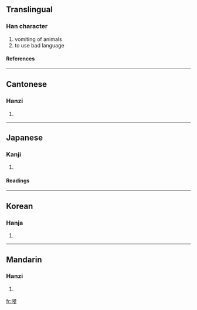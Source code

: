 {{see|吣}}

==Translingual==
===Han character===
{{Han char|rn=30|rad=口|as=07|sn=10|four=6704<sub>7</sub>|canj=口尸一水 (RSME)}}
# vomiting of animals
# to use bad language
====References====
{{Han ref|kx=0193.051|dkj=03748|dj=0413.140|hdz=10634.130|uh=551A|ud=21786|bh=D0F7|bd=53495}}
----
==Cantonese==
===Hanzi===
{{yue-hanzi|jyut=|y=cham3}}
# {{defn|Cantonese}}
----
==Japanese==
===Kanji===
{{ja-kanji|grade=|rs=口07}}
# {{defn|Japanese}} 
====Readings====
{{ja-readings|on=[[しん]] (shin)|kun=}}
----
==Korean==
===Hanja===
{{ko-hanja|hangeul=침|rv=chim|mr=ch'im}}
# {{defn|Korean}}
----
==Mandarin==
===Hanzi===
{{cmn-hanzi|sim=吣|pin=[[qìn]] ([[qin4]])|wg=ch'in<sup>4</sup>}}
# {{defn|Mandarin}}

[[fr:唚]]